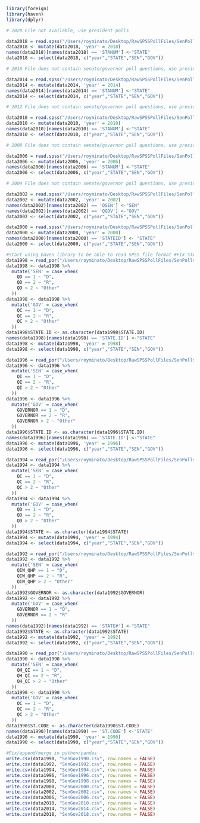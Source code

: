 ```r
library(foreign)
library(haven)
library(dplyr)
```

```r
# 2020 File not available, use president polls

data2018 = read.spss("/Users/royminato/Desktop/RawSPSSPollFiles/SenPolls/31116394_National 2018.por", to.data.frame = TRUE)
data2018 <- mutate(data2018, 'year' = 2018) 
names(data2018)[names(data2018) == 'STANUM'] <-"STATE"
data2018 <- select(data2018, c("year","STATE","SEN","GOV"))

# 2016 File does not contain senate/governor poll questions, use president polls

data2014 = read.spss("/Users/royminato/Desktop/RawSPSSPollFiles/SenPolls/31115091_National_2014.por", to.data.frame = TRUE)
data2014 <- mutate(data2014, 'year' = 2014) 
names(data2014)[names(data2014) == 'STANUM'] <-"STATE"
data2014 <- select(data2014, c("year","STATE","SEN","GOV"))

# 2012 File does not contain senate/governor poll questions, use president polls

data2010 = read.spss("/Users/royminato/Desktop/RawSPSSPollFiles/SenPolls/usmi2010-natelec.por", to.data.frame = TRUE)
data2010 <- mutate(data2010, 'year' = 2010) 
names(data2010)[names(data2010) == 'STANUM'] <-"STATE"
data2010 <- select(data2010, c("year","STATE","SEN","GOV"))

# 2008 File does not contain senate/governor poll questions, use president polls

data2006 = read.spss("/Users/royminato/Desktop/RawSPSSPollFiles/SenPolls/mi2006natelec.por", to.data.frame = TRUE)
data2006 <- mutate(data2006, 'year' = 2006)
names(data2006)[names(data2006) == 'STANUM'] <-"STATE"
data2006 <- select(data2006, c("year","STATE","SEN","GOV"))

# 2004 File does not contain senate/governor poll questions, use president polls

data2002 = read.spss("/Users/royminato/Desktop/RawSPSSPollFiles/SenPolls/vns2002natelec.por", to.data.frame = TRUE)
data2002 <- mutate(data2002, 'year' = 2002)
names(data2002)[names(data2002) == 'QSEN'] <-"SEN"
names(data2002)[names(data2002) == 'QGOV'] <-"GOV"
data2002 <- select(data2002, c("year","STATE","SEN","GOV"))

data2000 = read.spss("/Users/royminato/Desktop/RawSPSSPollFiles/SenPolls/vns2000natelec.por", to.data.frame = TRUE)
data2000 <- mutate(data2000, 'year' = 2000)
names(data2000)[names(data2000) == 'STATEID'] <- "STATE"
data2000 <- select(data2000, c("year","STATE","SEN","GOV"))

#Start using haven library to be able to read SPSS file format #FIX STATE ID NUMBERS TO STATE NAME IN PANDAS 
data1998 = read_por("/Users/royminato/Desktop/RawSPSSPollFiles/SenPolls/vns1998natelec.por")
data1998 <- data1998 %>% 
  mutate('SEN' = case_when(
    QD == 1 ~ "D",
    QD == 2 ~ "R",
    QD > 2 ~ "Other"
  ))
data1998 <- data1998 %>% 
  mutate('GOV' = case_when(
    QC == 1 ~ "D",
    QC == 2 ~ "R",
    QC > 2 ~ "Other"
  ))
data1998$STATE.ID <- as.character(data1998$STATE.ID)
names(data1998)[names(data1998) == 'STATE.ID'] <-"STATE"
data1998 <- mutate(data1998, 'year' = 1998)
data1998 <- select(data1998, c("year","STATE","SEN","GOV"))

data1996 = read_por("/Users/royminato/Desktop/RawSPSSPollFiles/SenPolls/usvns1996-natelec.por")
data1996 <- data1996 %>% 
  mutate('SEN' = case_when(
    QI == 1 ~ "D",
    QI == 2 ~ "R",
    QI > 2 ~ "Other"
  ))
data1996 <- data1996 %>% 
  mutate('GOV' = case_when(
    GOVERNOR == 1 ~ "D",
    GOVERNOR == 2 ~ "R",
    GOVERNOR > 2 ~ "Other"
  ))
data1996$STATE.ID <- as.character(data1996$STATE.ID)
names(data1996)[names(data1996) == 'STATE.ID'] <-"STATE"
data1996 <- mutate(data1996, 'year' = 1996)
data1996 <- select(data1996, c("year","STATE","SEN","GOV"))

data1994 = read_por("/Users/royminato/Desktop/RawSPSSPollFiles/SenPolls/usvns1994-natelec.por")
data1994 <- data1994 %>% 
  mutate('SEN' = case_when(
    QC == 1 ~ "D",
    QC == 2 ~ "R",
    QC > 2 ~ "Other"
  ))
data1994 <- data1994 %>% 
  mutate('GOV' = case_when(
    QD == 1 ~ "D",
    QD == 2 ~ "R",
    QD > 2 ~ "Other"
  ))
data1994$STATE <- as.character(data1994$STATE)
data1994 <- mutate(data1994, 'year' = 1994)
data1994 <- select(data1994, c("year","STATE","SEN","GOV"))

data1992 = read_por("/Users/royminato/Desktop/RawSPSSPollFiles/SenPolls/vrs1992natelec.por")
data1992 <- data1992 %>% 
  mutate('SEN' = case_when(
    QIW_QHP == 1 ~ "D",
    QIW_QHP == 2 ~ "R",
    QIW_QHP > 2 ~ "Other"
  ))
data1992$GOVERNOR <- as.character(data1992$GOVERNOR)
data1992 <- data1992 %>% 
  mutate('GOV' = case_when(
    GOVERNOR == 1 ~ "D",
    GOVERNOR == 2 ~ "R"
  ))
names(data1992)[names(data1992) == 'STATE#'] <-"STATE"
data1992$STATE <- as.character(data1992$STATE)
data1992 <- mutate(data1992, 'year' = 1992)
data1992 <- select(data1992, c("year","STATE","SEN","GOV"))

data1990 = read_por("/Users/royminato/Desktop/RawSPSSPollFiles/SenPolls/vrs1990natelec.por")
data1990 <- data1990 %>% 
  mutate('SEN' = case_when(
    QH_QI == 1 ~ "D",
    QH_QI == 2 ~ "R",
    QH_QI > 2 ~ "Other"
  ))
data1990 <- data1990 %>% 
  mutate('GOV' = case_when(
    QC == 1 ~ "D",
    QC == 2 ~ "R",
    QC > 2 ~ "Other"
  ))
data1990$ST.CODE <- as.character(data1990$ST.CODE)
names(data1990)[names(data1990) == 'ST.CODE'] <-"STATE"
data1990 <- mutate(data1990, 'year' = 1990)
data1990 <- select(data1990, c("year","STATE","SEN","GOV"))
```

```r
#Fix/append/merge in python/pandas
write.csv(data1990, "SenGov1990.csv", row.names = FALSE)
write.csv(data1992, "SenGov1992.csv", row.names = FALSE)
write.csv(data1994, "SenGov1994.csv", row.names = FALSE)
write.csv(data1996, "SenGov1996.csv", row.names = FALSE)
write.csv(data1998, "SenGov1998.csv", row.names = FALSE)
write.csv(data2000, "SenGov2000.csv", row.names = FALSE)
write.csv(data2002, "SenGov2002.csv", row.names = FALSE)
write.csv(data2006, "SenGov2006.csv", row.names = FALSE)
write.csv(data2010, "SenGov2010.csv", row.names = FALSE)
write.csv(data2014, "SenGov2014.csv", row.names = FALSE)
write.csv(data2018, "SenGov2018.csv", row.names = FALSE)
```



